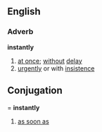 ==English==

===Adverb===
'''instantly'''
# [[at once]]; [[without]] [[delay]]
# [[urgently]] or with [[insistence]]

==Conjugation===
'''instantly'''
# [[as soon as]]